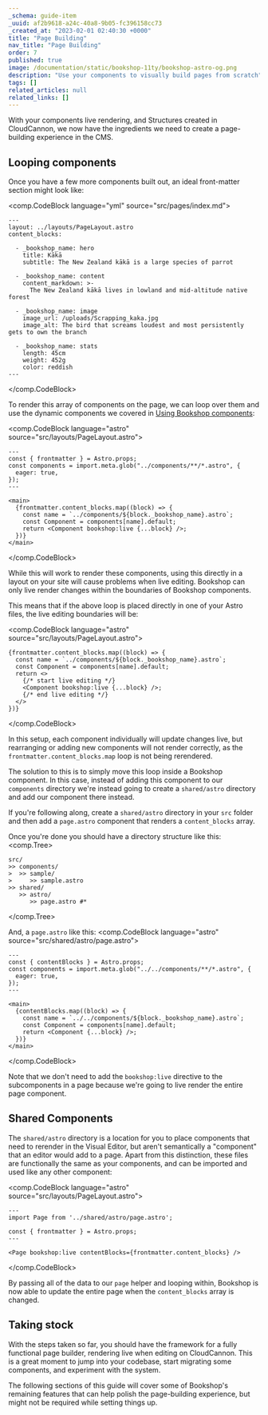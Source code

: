 ```yaml
---
_schema: guide-item
_uuid: af2b9618-a24c-40a8-9b05-fc396158cc73
_created_at: "2023-02-01 02:40:30 +0000"
title: "Page Building"
nav_title: "Page Building"
order: 7
published: true
image: /documentation/static/bookshop-11ty/bookshop-astro-og.png
description: "Use your components to visually build pages from scratch"
tags: []
related_articles: null
related_links: []
---
```


With your components live rendering, and Structures created in CloudCannon,
we now have the ingredients we need to create a page-building experience in the CMS.

## Looping components

Once you have a few more components built out, an ideal front-matter section might look like:

<comp.CodeBlock language="yml" source="src/pages/index.md">
```
---
layout: ../layouts/PageLayout.astro
content_blocks:
  
  - _bookshop_name: hero
    title: Kākā
    subtitle: The New Zealand kākā is a large species of parrot
  
  - _bookshop_name: content
    content_markdown: >-
      The New Zealand kākā lives in lowland and mid-altitude native forest
  
  - _bookshop_name: image
    image_url: /uploads/Scrapping_kaka.jpg
    image_alt: The bird that screams loudest and most persistently gets to own the branch
  
  - _bookshop_name: stats
    length: 45cm
    weight: 452g
    color: reddish
---
```
</comp.CodeBlock>

To render this array of components on the page, we can loop over them and use the dynamic components
we covered in [Using Bookshop components](/documentation/guides/bookshop-astro-guide/using-components/#rendering-dynamic-components):

<comp.CodeBlock language="astro" source="src/layouts/PageLayout.astro">
```
---
const { frontmatter } = Astro.props;
const components = import.meta.glob("../components/**/*.astro", {
  eager: true,
});
---

<main>
  {frontmatter.content_blocks.map((block) => {
    const name = `../components/${block._bookshop_name}.astro`;
    const Component = components[name].default;
    return <Component bookshop:live {...block} />;
  })}
</main>

```
</comp.CodeBlock>

While this will work to render these components, using this directly
in a layout on your site will cause problems when live editing. 
Bookshop can only live render changes within the boundaries of Bookshop components.  

This means that if the above loop is placed directly in one of your Astro files,
the live editing boundaries will be:

<comp.CodeBlock language="astro" source="src/layouts/PageLayout.astro">
```
{frontmatter.content_blocks.map((block) => {
  const name = `../components/${block._bookshop_name}.astro`;
  const Component = components[name].default;
  return <>
    {/* start live editing */}
    <Component bookshop:live {...block} />;
    {/* end live editing */}
  </>
})}
```
</comp.CodeBlock>

In this setup, each component individually will update changes live,
but rearranging or adding new components will not render correctly, 
as the `frontmatter.content_blocks.map` loop is not being rerendered.

The solution to this is to simply move this loop inside a Bookshop component. In this case,
instead of adding this component to our `components` directory we're instead going to create a
`shared/astro` directory and add our component there instead.

If you're following along, create a `shared/astro` directory in your `src` folder and then
add a `page.astro` component that renders a `content_blocks` array.

Once you're done you should have a directory structure like this:
<comp.Tree>
```
src/
>> components/
>  >> sample/
>     >> sample.astro
>> shared/
   >> astro/
      >> page.astro #*
```
</comp.Tree>

And, a `page.astro` like this:
<comp.CodeBlock language="astro" source="src/shared/astro/page.astro">
```
---
const { contentBlocks } = Astro.props;
const components = import.meta.glob("../../components/**/*.astro", {
  eager: true,
});
---

<main>
  {contentBlocks.map((block) => {
    const name = `../../components/${block._bookshop_name}.astro`;
    const Component = components[name].default;
    return <Component {...block} />;
  })}
</main>

```
</comp.CodeBlock>

Note that we don't need to add the `bookshop:live` directive to the subcomponents in a page
because we're going to live render the entire page component.

## Shared Components

The `shared/astro` directory is a location for you to place components
that need to rerender in the Visual Editor, but aren't semantically a "component"
that an editor would add to a page. Apart from this distinction, these files are
functionally the same as your components, and can be imported and used like any other component:

<comp.CodeBlock language="astro" source="src/layouts/PageLayout.astro">
```
---
import Page from '../shared/astro/page.astro';

const { frontmatter } = Astro.props;
---

<Page bookshop:live contentBlocks={frontmatter.content_blocks} />
```
</comp.CodeBlock>

By passing all of the data to our `page` helper and looping within,
Bookshop is now able to update the entire page when the `content_blocks` array is changed.

## Taking stock

With the steps taken so far, you should have the framework for a fully functional page builder,
rendering live when editing on CloudCannon. This is a great moment to jump into your codebase,
start migrating some components, and experiment with the system.

The following sections of this guide will cover some of Bookshop's remaining features that can help polish
the page-building experience, but might not be required while setting things up.
